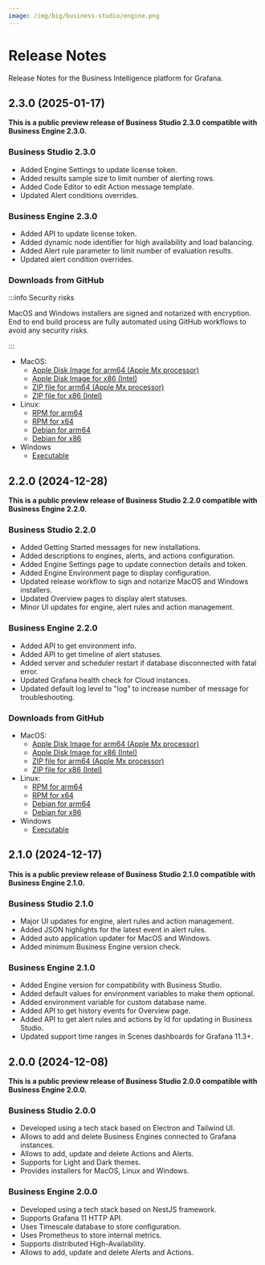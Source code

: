 ```yaml
---
image: /img/big/business-studio/engine.png
---
```



# Release Notes

Release Notes for the Business Intelligence platform for Grafana.

## 2.3.0 (2025-01-17)

**This is a public preview release of Business Studio 2.3.0 compatible with Business Engine 2.3.0.**

### Business Studio 2.3.0

- Added Engine Settings to update license token.
- Added results sample size to limit number of alerting rows.
- Added Code Editor to edit Action message template.
- Updated Alert conditions overrides.

### Business Engine 2.3.0

- Added API to update license token.
- Added dynamic node identifier for high availability and load balancing.
- Added Alert rule parameter to limit number of evaluation results.
- Updated alert condition overrides.

### Downloads from GitHub

:::info Security risks

MacOS and Windows installers are signed and notarized with encryption. End to end build process are fully automated using GitHub workflows to avoid any security risks.

:::

- MacOS:
  - [Apple Disk Image for arm64 (Apple Mx processor)](https://github.com/VolkovLabs/business-intelligence/releases/download/v2.3.0/Business.Studio-2.3.0-arm64.dmg)
  - [Apple Disk Image for x86 (Intel)](https://github.com/VolkovLabs/business-intelligence/releases/download/v2.3.0/Business.Studio-2.3.0-x64.dmg)
  - [ZIP file for arm64 (Apple Mx processor)](https://github.com/VolkovLabs/business-intelligence/releases/download/v2.3.0/Business.Studio-darwin-arm64-2.3.0.zip)
  - [ZIP file for x86 (Intel)](https://github.com/VolkovLabs/business-intelligence/releases/download/v2.3.0/Business.Studio-darwin-x64-2.3.0.zip)
- Linux:
  - [RPM for arm64](https://github.com/VolkovLabs/business-intelligence/releases/download/v2.3.0/business-studio-2.3.0-1.arm64.rpm)
  - [RPM for x64](https://github.com/VolkovLabs/business-intelligence/releases/download/v2.3.0/business-studio-2.3.0-1.x86_64.rpm)
  - [Debian for arm64](https://github.com/VolkovLabs/business-intelligence/releases/download/v2.3.0/business-studio_2.3.0_arm64.deb)
  - [Debian for x86](https://github.com/VolkovLabs/business-intelligence/releases/download/v2.3.0/business-studio_2.3.0_amd64.deb)
- Windows
  - [Executable](https://github.com/VolkovLabs/business-intelligence/releases/download/v2.3.0/Business.Studio-2.3.0.Setup.exe)

## 2.2.0 (2024-12-28)

**This is a public preview release of Business Studio 2.2.0 compatible with Business Engine 2.2.0.**

### Business Studio 2.2.0

- Added Getting Started messages for new installations.
- Added descriptions to engines, alerts, and actions configuration.
- Added Engine Settings page to update connection details and token.
- Added Engine Environment page to display configuration.
- Updated release workflow to sign and notarize MacOS and Windows installers.
- Updated Overview pages to display alert statuses.
- Minor UI updates for engine, alert rules and action management.

### Business Engine 2.2.0

- Added API to get environment info.
- Added API to get timeline of alert statuses.
- Added server and scheduler restart if database disconnected with fatal error.
- Updated Grafana health check for Cloud instances.
- Updated default log level to "log" to increase number of message for troubleshooting.

### Downloads from GitHub

- MacOS:
  - [Apple Disk Image for arm64 (Apple Mx processor)](https://github.com/VolkovLabs/business-intelligence/releases/download/v2.2.0/Business.Studio-2.2.0-arm64.dmg)
  - [Apple Disk Image for x86 (Intel)](https://github.com/VolkovLabs/business-intelligence/releases/download/v2.2.0/Business.Studio-2.2.0-x64.dmg)
  - [ZIP file for arm64 (Apple Mx processor)](https://github.com/VolkovLabs/business-intelligence/releases/download/v2.2.0/Business.Studio-darwin-arm64-2.2.0.zip)
  - [ZIP file for x86 (Intel)](https://github.com/VolkovLabs/business-intelligence/releases/download/v2.2.0/Business.Studio-darwin-x64-2.2.0.zip)
- Linux:
  - [RPM for arm64](https://github.com/VolkovLabs/business-intelligence/releases/download/v2.2.0/business-studio-2.2.0-1.arm64.rpm)
  - [RPM for x64](https://github.com/VolkovLabs/business-intelligence/releases/download/v2.2.0/business-studio-2.2.0-1.x86_64.rpm)
  - [Debian for arm64](https://github.com/VolkovLabs/business-intelligence/releases/download/v2.2.0/business-studio_2.2.0_arm64.deb)
  - [Debian for x86](https://github.com/VolkovLabs/business-intelligence/releases/download/v2.2.0/business-studio_2.2.0_amd64.deb)
- Windows
  - [Executable](https://github.com/VolkovLabs/business-intelligence/releases/download/v2.2.0/Business.Studio-2.2.0.Setup.exe)

## 2.1.0 (2024-12-17)

**This is a public preview release of Business Studio 2.1.0 compatible with Business Engine 2.1.0.**

### Business Studio 2.1.0

- Major UI updates for engine, alert rules and action management.
- Added JSON highlights for the latest event in alert rules.
- Added auto application updater for MacOS and Windows.
- Added minimum Business Engine version check.

### Business Engine 2.1.0

- Added Engine version for compatibility with Business Studio.
- Added default values for environment variables to make them optional.
- Added environment variable for custom database name.
- Added API to get history events for Overview page.
- Added API to get alert rules and actions by Id for updating in Business Studio.
- Updated support time ranges in Scenes dashboards for Grafana 11.3+.

## 2.0.0 (2024-12-08)

**This is a public preview release of Business Studio 2.0.0 compatible with Business Engine 2.0.0.**

### Business Studio 2.0.0

- Developed using a tech stack based on Electron and Tailwind UI.
- Allows to add and delete Business Engines connected to Grafana instances.
- Allows to add, update and delete Actions and Alerts.
- Supports for Light and Dark themes.
- Provides installers for MacOS, Linux and Windows.

### Business Engine 2.0.0

- Developed using a tech stack based on NestJS framework.
- Supports Grafana 11 HTTP API.
- Uses Timescale database to store configuration.
- Uses Prometheus to store internal metrics.
- Supports distributed High-Availability.
- Allows to add, update and delete Alerts and Actions.
